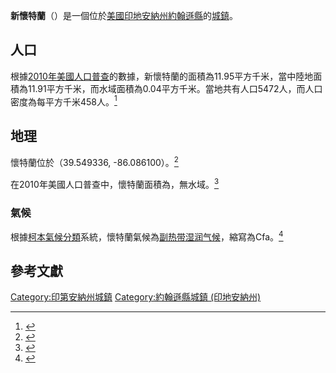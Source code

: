 {{noteTA
|G1=USState
|G2=地名
|G3=Unit
}}
{{Infobox settlement
|name            = 新懷特蘭
|native_name = Whiteland
|settlement_type          = [[鎮|城鎮]]
|image_skyline            = Johnson County Indiana Incorporated and Unincorporated areas Whiteland Highlighted 1883816.svg
|imagesize                = 250px
|image_map                = 
|mapsize                  = 
|subdivision_type         = [[世界政區索引|國家]]
|subdivision_type1        = [[美国州份|州份]]
|subdivision_type2        = [[印地安納州行政區劃|縣]]
|subdivision_name         = [[美国|美国]]
|subdivision_name1        = [[印地安納州|印地安納州]]
|subdivision_name2        = [[約翰遜縣_(印地安納州)|約翰遜縣]]
|elevation_ft             = 794
|elevation_m              = 242
|timezone                 = [[北美东部时区|CST]]
|area_total_km2           = 11.95
|area_land_km2            = 11.91
|area_water_km2           = 0.04
|area_total_sq_mi         = 
|area_land_sq_mi          = 
|area_water_sq_mi         = 
|population_as_of         = [[2010年美國人口普查|2010]]
|population_footnotes     = 
|population_total         = 5472
|population_density_km2   = auto
|population_density_sq_mi = auto
|utc_offset               = -5
|coordinates              = {{coord|39|32|58|N|86|5|10|W|display=inline,title}}
| coor_pinpoint           = 
| coordinates_footnotes   = 
|timezone_DST             = EDT
|utc_offset_DST           = -4
|postal_code_type         = [[美國郵區編號|郵區編號]]
|postal_code              = 46184
|area_code                = {{link-en|电话区号219|Area code 219|219}}
|blank_name = [[地名信息系统|GNIS ID]]
|blank_info = 445970<ref name="GNIS">{{cite gnis|445970|Whiteland}}</ref>
}}
'''新懷特蘭'''（{{lang-en|Whiteland}}）是一個位於[[美國|美國]][[印地安納州|印地安納州]][[約翰遜縣_(印地安納州)|約翰遜縣]]的[[鎮|城鎮]]。

== 人口 ==
根據[[2010年美國人口普查|2010年美國人口普查]]的數據，新懷特蘭的面積為11.95平方千米，當中陸地面積為11.91平方千米，而水域面積為0.04平方千米。當地共有人口5472人，而人口密度為每平方千米458人。<ref name="GR8">{{cite web|url=http://factfinder2.census.gov|publisher=[[美国人口调查局|美国人口调查局]]|accessdate=2011-05-14|title=American FactFinder|archive-date=2013-09-11|archive-url=https://web.archive.org/web/20130911234518/http://factfinder2.census.gov/|dead-url=no}}</ref>

== 地理 ==
懷特蘭位於{{coord|39|32|58|N|86|5|10|W|type:city}}（39.549336, -86.086100）。<ref name="GR1">{{cite web|url=https://www.census.gov/geographies/reference-files/time-series/geo/gazetteer-files.html|publisher=[[United_States_Census_Bureau|United States Census Bureau]]|accessdate=2011-04-23|date=2011-02-12|title=US Gazetteer files: 2010, 2000, and 1990|archive-date=2019-08-24|archive-url=https://web.archive.org/web/20190824085937/https://www.census.gov/geographies/reference-files/time-series/geo/gazetteer-files.html|dead-url=no}}</ref>

在2010年美國人口普查中，懷特蘭面積為{{convert|3.22|sqmi|sqkm|2}}，無水域。<ref name="census-g001">{{cite web
  |url=http://factfinder.census.gov/bkmk/table/1.0/en/DEC/10_SF1/G001/1600000US1883816
  |title=G001 - Geographic Identifiers - 2010 Census Summary File 1
  |accessdate=2015-07-25
  |publisher=[[United_States_Census_Bureau|United States Census Bureau]]
  |archive-url=https://archive.today/20200213054720/http://factfinder.census.gov/bkmk/table/1.0/en/DEC/10_SF1/G001/1600000US1883816
  |archive-date=2020-02-13
  |url-status=dead
  }}</ref>

=== 氣候 ===
根據[[柯本氣候分類|柯本氣候分類]]系統，懷特蘭氣候為[[副热带湿润气候|副热带湿润气候]]，縮寫為Cfa。<ref>{{Cite web |url=http://www.weatherbase.com/weather/weather-summary.php3?s=403621&cityname=Whiteland%2C+Indiana%2C+United+States+of+America&units= |title=Climate Summary for Whiteland, Indiana |access-date=2020-07-29 |archive-date=2016-03-04 |archive-url=https://web.archive.org/web/20160304081527/http://www.weatherbase.com/weather/weather-summary.php3?s=403621&cityname=Whiteland,+Indiana,+United+States+of+America&units= |dead-url=no }}</ref>

== 參考文獻 ==
{{reflist}}
{{約翰遜縣 (印地安納州)}}
{{Indiana-geo-stub}}
{{DEFAULTSORT:Whiteland, Indiana}}
[[Category:印第安納州城鎮|Category:印第安納州城鎮]]
[[Category:約翰遜縣城鎮_(印地安納州)|Category:約翰遜縣城鎮 (印地安納州)]]
<nowiki></nowiki>